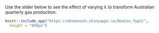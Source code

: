 Use the slider below to see the effect of varying $\lambda$ to transform Australian quarterly gas production:

```r
knitr::include_app("https://ebsmonash.shinyapps.io/BoxCox_fpp3/",
  height = "650px")
```
